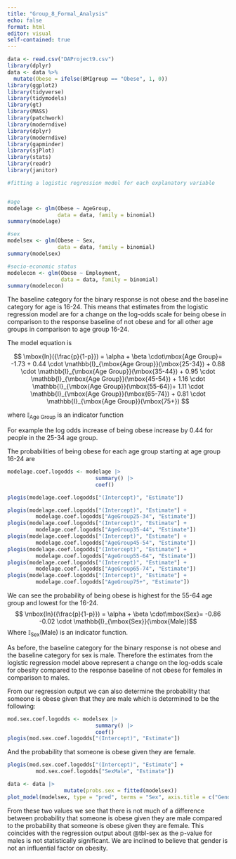 ```yaml
---
title: "Group_8_Formal_Analysis"
echo: false
format: html
editor: visual
self-contained: true
---
```


```r


data <- read.csv("DAProject9.csv")
library(dplyr)
data <- data %>%
  mutate(Obese = ifelse(BMIgroup == "Obese", 1, 0))
library(ggplot2)
library(tidyverse)
library(tidymodels)
library(gt)
library(MASS)
library(patchwork)
library(moderndive)
library(dplyr)
library(moderndive)
library(gapminder)
library(sjPlot)
library(stats)
library(readr)
library(janitor)
```

```r
 
#fitting a logistic regression model for each explanatory variable 


#age
modelage <- glm(Obese ~ AgeGroup,
                data = data, family = binomial)
summary(modelage)

#sex
modelsex <- glm(Obese ~ Sex,
                data = data, family = binomial)
summary(modelsex)

#socio-economic status
modelecon <- glm(Obese ~ Employment,
                 data = data, family = binomial)
summary(modelecon)

```

The baseline category for the binary response is not obese and the baseline category for age is 16-24. This means that estimates from the logistic regression model are for a change on the log-odds scale for being obese in comparison to the response baseline of not obese and for all other age groups in comparison to age group 16-24.

The model equation is

$$
\mbox{ln}({\frac{p}{1-p}}) = \alpha + \beta \cdot\mbox{Age Group}= -1.73 + 0.44 \cdot \mathbb{I}_{\mbox{Age Group}}(\mbox{25-34}) + 0.88 \cdot \mathbb{I}_{\mbox{Age Group}}(\mbox{35-44}) + 0.95 \cdot \mathbb{I}_{\mbox{Age Group}}(\mbox{45-54}) + 1.16 \cdot \mathbb{I}_{\mbox{Age Group}}(\mbox{55-64})+ 1.11 \cdot \mathbb{I}_{\mbox{Age Group}}(\mbox{65-74}) + 0.81 \cdot \mathbb{I}_{\mbox{Age Group}}(\mbox{75+})
$$

where $\mathbb{I}_{\mbox{Age Group}}$ is an indicator function

For example the log odds increase of being obese increase by 0.44 for people in the 25-34 age group.

The probabilities of being obese for each age group starting at age group 16-24 are

```r
modelage.coef.logodds <- modelage |>
                            summary() |>
                            coef()
```

```r
plogis(modelage.coef.logodds["(Intercept)", "Estimate"])

plogis(modelage.coef.logodds["(Intercept)", "Estimate"] +
         modelage.coef.logodds["AgeGroup25-34", "Estimate"])
plogis(modelage.coef.logodds["(Intercept)", "Estimate"] +
         modelage.coef.logodds["AgeGroup35-44", "Estimate"])
plogis(modelage.coef.logodds["(Intercept)", "Estimate"] +
         modelage.coef.logodds["AgeGroup45-54", "Estimate"])
plogis(modelage.coef.logodds["(Intercept)", "Estimate"] +
         modelage.coef.logodds["AgeGroup55-64", "Estimate"])
plogis(modelage.coef.logodds["(Intercept)", "Estimate"] +
         modelage.coef.logodds["AgeGroup65-74", "Estimate"])
plogis(modelage.coef.logodds["(Intercept)", "Estimate"] +
         modelage.coef.logodds["AgeGroup75+", "Estimate"])
```

We can see the probability of being obese is highest for the 55-64 age group and lowest for the 16-24.\
$$ \mbox{ln}({\frac{p}{1-p}}) = \alpha + \beta \cdot\mbox{Sex}= -0.86 -0.02 \cdot \mathbb{I}_{\mbox{Sex}}(\mbox{Male})$$ Where $\mathbb{I}_{\mbox{Sex}}(\mbox{Male})$ is an indicator function.

As before, the baseline category for the binary response is not obese and the baseline category for sex is male. Therefore the estimates from the logistic regression model above represent a change on the log-odds scale for obesity compared to the response baseline of not obese for females in comparison to males.

From our regression output we can also determine the probability that someone is obese given that they are male which is determined to be the following:

```r
mod.sex.coef.logodds <- modelsex |>
                            summary() |>
                            coef()
plogis(mod.sex.coef.logodds["(Intercept)", "Estimate"])
```

And the probability that someone is obese given they are female.

```r
plogis(mod.sex.coef.logodds["(Intercept)", "Estimate"] +
         mod.sex.coef.logodds["SexMale", "Estimate"])
```

```r
data <- data |>
                  mutate(probs.sex = fitted(modelsex))
plot_model(modelsex, type = "pred", terms = "Sex", axis.title = c("Gender", "Prob. of Observation being Obese"), title = " ")
```

From these two values we see that there is not much of a difference between probability that someone is obese given they are male compared to the probability that someone is obese given they are female. This coincides with the regression output about @tbl-sex as the p-value for males is not statistically significant. We are inclined to believe that gender is not an influential factor on obesity.
